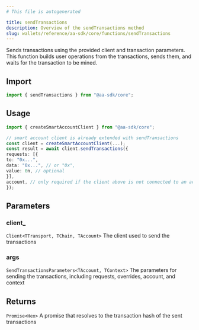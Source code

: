 ```yaml
---
# This file is autogenerated

title: sendTransactions
description: Overview of the sendTransactions method
slug: wallets/reference/aa-sdk/core/functions/sendTransactions
---
```


Sends transactions using the provided client and transaction parameters. This function builds user operations from the transactions, sends them, and waits for the transaction to be mined.

## Import

```ts
import { sendTransactions } from "@aa-sdk/core";
```

## Usage

```ts
import { createSmartAccountClient } from "@aa-sdk/core";

// smart account client is already extended with sendTransactions
const client = createSmartAccountClient(...);
const result = await client.sendTransactions({
requests: [{
to: "0x...",
data: "0x...", // or "0x",
value: 0n, // optional
}],
account, // only required if the client above is not connected to an account
});
```

## Parameters

### client\_

`Client<TTransport, TChain, TAccount>`
The client used to send the transactions

### args

`SendTransactionsParameters<TAccount, TContext>`
The parameters for sending the transactions, including requests, overrides, account, and context

## Returns

`Promise<Hex>`
A promise that resolves to the transaction hash of the sent transactions
